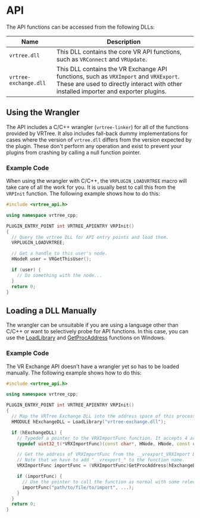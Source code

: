 # API

The API functions can be accessed from the following DLLs:

| Name                  | Description           |
| --------------------- | --------------------- |
| `vrtree.dll`          | This DLL contains the core VR API functions, such as `VRConnect` and `VRUpdate`. |
| `vrtree-exchange.dll` | This DLL contains the VR Exchange API functions, such as `VRXImport` and `VRXExport`. These are used to directly interact with other installed importer and exporter plugins. |

## Using the Wrangler

The API includes a C/C++ wrangler (`vrtree-linker`) for all of the functions provided by VRTree. It also includes fall-back dummy implementations for cases where the version of `vrtree.dll` differs from the version expected by the plugin. These don't perform any operation and exist to prevent your plugins from crashing by calling a null function pointer.

### Example Code

When using the wrangler with C/C++, the `VRPLUGIN_LOADVRTREE` macro will take care of all the work for you. It is usually best to call this from the `VRPInit` function. The following example shows how to do this:

```cpp
#include <vrtree_api.h>

using namespace vrtree_cpp;

PLUGIN_ENTRY_POINT int VRTREE_APIENTRY VRPInit()
{
  // Query the vrtree DLL for API entry points and load them.
  VRPLUGIN_LOADVRTREE;

  // Get a handle to this user's node.
  HNodeR user = VRGetThisUser();

  if (user) {
    // Do something with the node...
  }
  return 0;
}
```

## Loading a DLL Manually

The wrangler can be unsuitable if you are using a language other than C/C++ or want to selectively probe for API functions. In this case, you can use the [LoadLibrary](https://docs.microsoft.com/en-us/cpp/build/loadlibrary-and-afxloadlibrary?view=vs-2019) and [GetProcAddress](https://docs.microsoft.com/en-us/windows/win32/api/libloaderapi/nf-libloaderapi-getprocaddress) functions on Windows.

### Example Code

The VR Exchange API doesn't have a wrangler yet so has to be loaded manually. The following example shows how to do this:

```cpp
#include <vrtree_api.h>

using namespace vrtree_cpp;

PLUGIN_ENTRY_POINT int VRTREE_APIENTRY VRPInit()
{
  // Map the VRTree Exchange DLL into the address space of this process and get a handle to it.
  HMODULE hExchangeDLL = LoadLibrary("vrtree-exchange.dll");

  if (hExchangeDLL) {
    // Typedef a pointer to the VRXImportFunc function. It accepts 4 arguments and returns a uint32_t.
    typedef uint32_t(*VRXImportFunc)(const char*, HNode, HNode, const char*);

    // Get the address of VRXImportFunc from the __vrexport_VRXImport DLL and store it in a pointer.
    // Note that we have to add "__vrexport_" to the function name.
    VRXImportFunc importFunc = (VRXImportFunc)GetProcAddress(hExchangeDLL, "__vrexport_VRXImport");

    if (importFunc) {
      // Use the pointer to call the function as normal with some relevant arguments.
      importFunc("path/to/file/to/import", ...);
    }
  }
  return 0;
}
```
